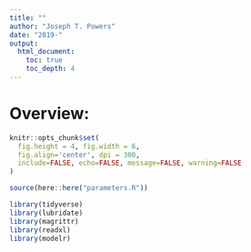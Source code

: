 ```yaml
---
title: ""
author: "Joseph T. Powers"
date: "2019-"
output: 
  html_document:
    toc: true
    toc_depth: 4
---
```


# Overview: 

```r
knitr::opts_chunk$set(
  fig.height = 4, fig.width = 6,
  fig.align='center', dpi = 300, 
  include=FALSE, echo=FALSE, message=FALSE, warning=FALSE
)
```

```r
source(here::here("parameters.R"))

library(tidyverse) 
library(lubridate)
library(magrittr) 
library(readxl) 
library(modelr)
```

